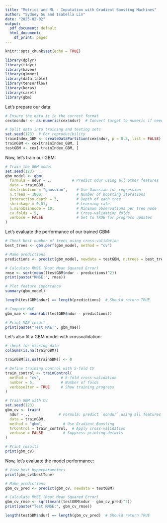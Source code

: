 ```yaml
---
title: "Metrics and ML - Imputation with Gradient Boosting Machines"
author: "Sydney Gu and Isabella Lin"
date: "2025-02-02"
output:
  pdf_document: default
  html_document:
    df_print: paged
---
```



```r
knitr::opts_chunk$set(echo = TRUE)
```

```r
library(dplyr)
library(tidyr)
library(haven)
library(glmnet)
library(data.table)
library(tensorflow)
library(keras)
library(caret)
library(gbm)
```


Let's prepare our data:
```r
# Ensure the data is in the correct format
cex$nondur <- as.numeric(cex$ndur)  # Convert target to numeric if needed

# Split data into training and testing sets
set.seed(123)  # For reproducibility
trainIndex_GBM <- createDataPartition(cex$ndur, p = 0.8, list = FALSE)
trainGBM <- cex[trainIndex_GBM, ]
testGBM <- cex[-trainIndex_GBM, ]
```

Now, let's train our GBM:
```r
# Train the GBM model
set.seed(123)
gbm_model <- gbm(
  formula = ndur ~ .,         # Predict ndur using all other features
  data = trainGBM,
  distribution = "gaussian",    # Use Gaussian for regression
  n.trees = 1000,               # Number of boosting iterations
  interaction.depth = 3,        # Depth of each tree
  shrinkage = 0.01,             # Learning rate
  n.minobsinnode = 10,          # Minimum observations per tree node
  cv.folds = 5,                 # Cross-validation folds
  verbose = FALSE               # Set to TRUE for progress updates
)

```

Let's evaluate the performance of our trained GBM:
```r
# Check best number of trees using cross-validation
best_trees <- gbm.perf(gbm_model, method = "cv")

# Make predictions
predictions <- predict(gbm_model, newdata = testGBM, n.trees = best_trees)

# Calculate RMSE (Root Mean Squared Error)
rmse <- sqrt(mean((testGBM$ndur - predictions)^2))
print(paste("RMSE:", rmse))

# Plot feature importance
summary(gbm_model)
```
```r
length(testGBM$ndur) == length(predictions)  # Should return TRUE
```

```r
# Compute MAE
gbm_mae <- mean(abs(testGBM$ndur - predictions))

# Print MAE result
print(paste("Test MAE:", gbm_mae))
```




Let's also fit a GBM model with crossvalidation:
```r
# check for missing data
colSums(is.na(trainGBM))
```
```r
trainGBM[is.na(trainGBM)] <- 0
```


```r
# Define training control with 5-fold CV
train_control <- trainControl(
  method = "cv",         # k-fold cross-validation
  number = 5,            # Number of folds
  verboseIter = TRUE     # Show training progress
)
```

```r
# Train GBM with CV
set.seed(123)
gbm_cv <- train(
  ndur ~ .,             # Formula: predict `nondur` using all features
  data = trainGBM,
  method = "gbm",         # Use Gradient Boosting
  trControl = train_control,  # Apply cross-validation
  verbose = FALSE         # Suppress printing details
)

# Print results
print(gbm_cv)
```
Now, let's evaluate the model performance:
```r
# View best hyperparameters
print(gbm_cv$bestTune)

# Make predictions
gbm_cv_pred <- predict(gbm_cv, newdata = testGBM)

# Calculate RMSE (Root Mean Squared Error)
gbm_cv_rmse <- sqrt(mean((testGBM$ndur - gbm_cv_pred)^2))
print(paste("Test RMSE:", gbm_cv_rmse))
```
```r
length(testGBM$ndur) == length(gbm_cv_pred)  # Should return TRUE
```



